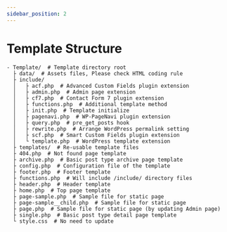 ```yaml
---
sidebar_position: 2
---
```

# Template Structure

```plaintext
- Template/  # Template directory root
  ├ data/  # Assets files, Please check HTML coding rule
  ├ include/
  │   ├ acf.php  # Advanced Custom Fields plugin extension
  │   ├ admin.php  # Admin page extension
  │   ├ cf7.php  # Contact Form 7 plugin extension
  │   ├ functions.php  # Additional template method
  │   ├ init.php  # Template initialize
  │   ├ pagenavi.php  # WP-PageNavi plugin extension
  │   ├ query.php  # pre_get_posts hook
  │   ├ rewrite.php  # Arrange WordPress permalink setting
  │   ├ scf.php  # Smart Custom Fields plugin extension
  │   └ template.php  # WordPress template extension
  ├ templates/  # Re-usable template files
  ├ 404.php  # Not found page template
  ├ archive.php  # Basic post type archive page template
  ├ config.php  # Configuration file of the template
  ├ footer.php  # Footer template
  ├ functions.php  # Will include /include/ directory files
  ├ header.php  # Header template
  ├ home.php  # Top page template
  ├ page-sample.php  # Sample file for static page
  ├ page-sample__child.php  # Sample file for static page
  ├ page.php  # Sample file for static page (by updating Admin page)
  ├ single.php  # Basic post type detail page template
  └ style.css  # No need to update
```